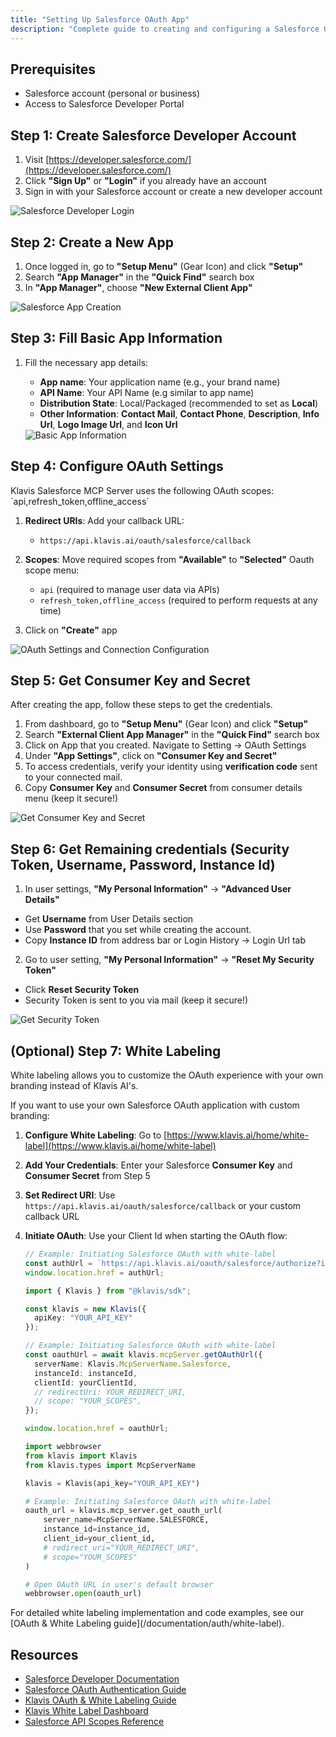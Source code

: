 ```yaml
---
title: "Setting Up Salesforce OAuth App"
description: "Complete guide to creating and configuring a Salesforce OAuth application"
---
```


## Prerequisites

- Salesforce account (personal or business)
- Access to Salesforce Developer Portal

## Step 1: Create Salesforce Developer Account

1. Visit [https://developer.salesforce.com/](https://developer.salesforce.com/)
2. Click **"Sign Up"** or **"Login"** if you already have an account
3. Sign in with your Salesforce account or create a new developer account

<img src="/images/knowledge-base/salesforce_oauth_app/salesforce_step1_login.png" alt="Salesforce Developer Login" />


## Step 2: Create a New App

1. Once logged in, go to **"Setup Menu"** (Gear Icon) and click **"Setup"**
2. Search **"App Manager"** in the **"Quick Find"** search box
3. In **"App Manager"**, choose **"New External Client App"**

<img src="/images/knowledge-base/salesforce_oauth_app/salesforce_step2_create_app.png" alt="Salesforce App Creation" />

## Step 3: Fill Basic App Information

1. Fill the necessary app details:
   - **App name**: Your application name (e.g., your brand name)
   - **API Name**: Your API Name (e.g similar to app name)
   - **Distribution State**: Local/Packaged (recommended to set as **Local**)
   - **Other Information**: **Contact Mail**, **Contact Phone**, **Description**, **Info Url**, **Logo Image Url**, and **Icon Url**

   <img src="/images/knowledge-base/salesforce_oauth_app/salesforce_step3_basic_info.png" alt="Basic App Information" />

## Step 4: Configure OAuth Settings

<Note>
Klavis Salesforce MCP Server uses the following OAuth scopes: `api,refresh_token,offline_access`
</Note>

1. **Redirect URIs**: Add your callback URL:
   - `https://api.klavis.ai/oauth/salesforce/callback`

2. **Scopes**: Move required scopes from **"Available"** to **"Selected"** Oauth scope menu:
   - `api` (required to manage user data via APIs)
   - `refresh_token,offline_access` (required to perform requests at any time)
3. Click on **"Create"** app

<img src="/images/knowledge-base/salesforce_oauth_app/salesforce_step4_callback_and_scopes.png" alt="OAuth Settings and Connection Configuration" />

## Step 5: Get Consumer Key and Secret

After creating the app, follow these steps to get the credentials.

1. From dashboard, go to **"Setup Menu"** (Gear Icon) and click **"Setup"**
2. Search **"External Client App Manager"** in the **"Quick Find"** search box
3. Click on App that you created. Navigate to Setting -> OAuth Settings
4. Under **"App Settings"**, click on **"Consumer Key and Secret"**
5. To access credentials, verify your identity using **verification code** sent to your connected mail.
6. Copy **Consumer Key** and **Consumer Secret** from consumer details menu (keep it secure!)

<img src="/images/knowledge-base/salesforce_oauth_app/salesforce_step5_get_consumer_key_and_secret.png" alt="Get Consumer Key and Secret" />

## Step 6: Get Remaining credentials (Security Token, Username, Password, Instance Id)

1. In user settings, **"My Personal Information"** -> **"Advanced User Details"**
- Get **Username** from User Details section
- Use **Password** that you set while creating the account.
- Copy **Instance ID** from address bar or Login History -> Login Url tab
2. Go to user setting, **"My Personal Information"** -> **"Reset My Security Token"**
 - Click **Reset Security Token**
 - Security Token is sent to you via mail (keep it secure!)
 <img src="/images/knowledge-base/salesforce_oauth_app/salesforce_step6_security_token.png" alt="Get Security Token" />

## (Optional) Step 7: White Labeling 

<Note>
White labeling allows you to customize the OAuth experience with your own branding instead of Klavis AI's.
</Note>

If you want to use your own Salesforce OAuth application with custom branding:

1. **Configure White Labeling**: Go to [https://www.klavis.ai/home/white-label](https://www.klavis.ai/home/white-label)
2. **Add Your Credentials**: Enter your Salesforce **Consumer Key** and **Consumer Secret** from Step 5
3. **Set Redirect URI**: Use `https://api.klavis.ai/oauth/salesforce/callback` or your custom callback URL
4. **Initiate OAuth**: Use your Client Id when starting the OAuth flow:

   <CodeGroup>
   
   ```javascript without SDK
   // Example: Initiating Salesforce OAuth with white-label
   const authUrl = `https://api.klavis.ai/oauth/salesforce/authorize?instance_id=${instanceId}&client_id=${yourClientId}`;
   window.location.href = authUrl;
   ```
   
   ```typescript TypeScript SDK
   import { Klavis } from "@klavis/sdk";
   
   const klavis = new Klavis({
     apiKey: "YOUR_API_KEY"
   });
   
   // Example: Initiating Salesforce OAuth with white-label
   const oauthUrl = await klavis.mcpServer.getOAuthUrl({
     serverName: Klavis.McpServerName.Salesforce,
     instanceId: instanceId,
     clientId: yourClientId,
     // redirectUri: YOUR_REDIRECT_URI,
     // scope: "YOUR_SCOPES", 
   });
   
   window.location.href = oauthUrl;
   ```
   
   ```python Python SDK
   import webbrowser
   from klavis import Klavis
   from klavis.types import McpServerName
   
   klavis = Klavis(api_key="YOUR_API_KEY")
   
   # Example: Initiating Salesforce OAuth with white-label
   oauth_url = klavis.mcp_server.get_oauth_url(
       server_name=McpServerName.SALESFORCE,
       instance_id=instance_id,
       client_id=your_client_id,
       # redirect_uri="YOUR_REDIRECT_URI",
       # scope="YOUR_SCOPES"
   )
   
   # Open OAuth URL in user's default browser
   webbrowser.open(oauth_url)
   ```
   
   </CodeGroup>

<Tip>
For detailed white labeling implementation and code examples, see our [OAuth & White Labeling guide](/documentation/auth/white-label).
</Tip>

## Resources
- [Salesforce Developer Documentation](https://developer.salesforce.com/docs)
- [Salesforce OAuth Authentication Guide](https://developer.salesforce.com/docs/atlas.en-us.api_streaming.meta/api_streaming/code_sample_auth_oauth.htm)
- [Klavis OAuth & White Labeling Guide](/documentation/auth/white-label)
- [Klavis White Label Dashboard](https://www.klavis.ai/home/white-label)
- [Salesforce API Scopes Reference](https://developer.salesforce.com/docs/platform/mobile-sdk/guide/oauth-scope-parameter-values.html)